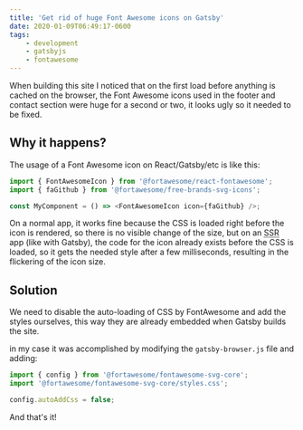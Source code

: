 ```yaml
---
title: 'Get rid of huge Font Awesome icons on Gatsby'
date: 2020-01-09T06:49:17-0600
tags: 
    - development
    - gatsbyjs
    - fontawesome
---
```


When building this site I noticed that on the first load before anything is cached on the browser, the Font Awesome icons used in the footer and contact section were huge for a second or two, it looks ugly so it needed to be fixed.

## Why it happens?

The usage of a Font Awesome icon on React/Gatsby/etc is like this:

```javascript
import { FontAwesomeIcon } from '@fortawesome/react-fontawesome';
import { faGithub } from '@fortawesome/free-brands-svg-icons';

const MyComponent = () => <FontAwesomeIcon icon={faGithub} />;
```

On a normal app, it works fine because the CSS is loaded right before the icon is rendered, so there is no visible change of the size, but on an <abbr title="Server Side Rendering">SSR</abbr> app (like with Gatsby), the code for the icon already exists before the CSS is loaded, so it gets the needed style after a few milliseconds, resulting in the flickering of the icon size.

## Solution

We need to disable the auto-loading of CSS by FontAwesome and add the styles ourselves, this way they are already embedded when Gatsby builds the site.

in my case it was accomplished by modifying the `gatsby-browser.js` file and adding:

```javascript:gatsby-browser.js
import { config } from '@fortawesome/fontawesome-svg-core';
import '@fortawesome/fontawesome-svg-core/styles.css';

config.autoAddCss = false;
```

And that's it!
